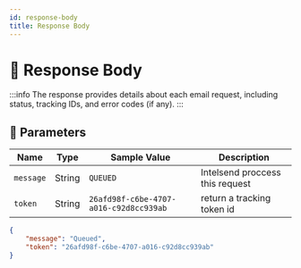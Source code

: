 ```yaml
---
id: response-body
title: Response Body
---
```


# 📩 Response Body

:::info
The response provides details about each email request, including status, tracking IDs, and error codes (if any).
:::

## 📌 Parameters


<Tabs>
  <TabItem value="table" label="Parameters Table" default>

| Name        | Type    | Sample Value                           | Description                                  |
| ----------- | ------- | -------------------------------------- | -------------------------------------------- |
| `message`   | String  | `QUEUED`                               | Intelsend proccess this request              |
| `token`     | String  | `26afd98f-c6be-4707-a016-c92d8cc939ab` | return a tracking token id                                             |

  </TabItem>

  <TabItem value="json" label="Sample JSON">

```json
{
    "message": "Queued",
    "token": "26afd98f-c6be-4707-a016-c92d8cc939ab"
}
```

  </TabItem>
</Tabs>

